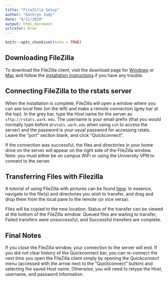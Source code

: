 ```yaml
---
title: "FileZilla Setup"
author: "Kathryn Judy"
date: "9/11/2020"
output: html_document
urlcolor: blue
---
```


```r
knitr::opts_chunk$set(echo = TRUE)
```

## Downloading FileZilla
To download the FileZilla client, visit the download page for [Windows](https://filezilla-project.org/download.php) or [Mac](https://filezilla-project.org/download.php?platform=osx) and follow the [installation instructions](https://wiki.filezilla-project.org/Client_Installation#Downloading_FileZilla) if you have any trouble. 

## Connecting FileZilla to the rstats server
When the installation is complete, FileZilla will open a window where you can see local files (on the left) and make a remote connection (grey bar at the top). In the grey bar, type the Host name for the server as `sftp://rstats.uark.edu`. The username is your email prefix (that you would normally type before `@rstats.uark.edu` when using `ssh` to access the server) and the password is your usual password for accessing rstats. Leave the "port" section blank, and click "Quickconnect".  

If the connection was successful, the files and directories in your home drive on the server will appear on the right side of the FileZilla window. Note: you must either be on campus WiFi or using the University VPN to connect to the server.

## Transferring Files with Filezilla
A tutorial of using FileZilla with pictures can be found [here](https://wiki.filezilla-project.org/FileZilla_Client_Tutorial_(en)). In essence, navigate to the file(s) and directories you wish to transfer, and drag and drop them from the local pane to the remote (or vice versa).  

Files will be copied to the new location. Status of the transfer can be viewed at the bottom of the FileZilla window: Queued files are waiting to transfer, Failed transfers were unsuccessful, and Successful transfers are complete.

## Final Notes
If you close the FileZilla window, your connection to the server will end. If you did not clear history of the Quickconnect bar, you can re-connect the next time you open the FileZilla client simply by opening the Quickconnect menu (accessed with the arrow next to the "Quickconnect" button) and selecting the saved Host name. Otherwise, you will need to retype the Host, username, and password information. 



